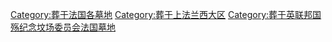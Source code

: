 [[Category:葬于法国各墓地|Category:葬于法国各墓地]]
[[Category:葬于上法兰西大区|Category:葬于上法兰西大区]]
[[Category:葬于英联邦国殇纪念坟场委员会法国墓地|Category:葬于英联邦国殇纪念坟场委员会法国墓地]]